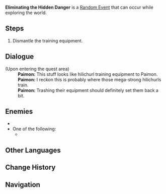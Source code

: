 {{Quest Infobox
|id             = 
|type           = Random
|image          = Random Event Eliminating the Hidden Danger.png
|description    = 
|region         = Mondstadt
|startLocation  = [[Windwail Highland]], [[Mondstadt]]
|startLocation2 = [[Cape Oath]], Mondstadt
|startLocation3 = [[Stormbearer Mountains]], Mondstadt
|startLocation4 = [[Starfell Valley]], Mondstadt
|other          = 
*AR-Dependent Rewards
|characters     = Paimon; Traveler
}}
'''Eliminating the Hidden Danger''' is a [[Random Event]] that can occur while exploring the world.

==Steps==
#Dismantle the training equipment.

==Dialogue==
{{Dialogue start}}
;(Upon entering the quest area)
:'''Paimon:''' This stuff looks like hilichurl training equipment to Paimon.
:'''Paimon:''' I reckon this is probably where those mega-strong hilichurls train.
:'''Paimon:''' Trashing their equipment should definitely set them back a bit.
{{Dialogue end}}

==Enemies==
* {{Enemy|Hilichurl Fighter|x=2}}
* One of the following:
** {{Enemy List|Blazing Axe Mitachurl;Dendro Samachurl;Hilichurl Fighter|**}}

==Other Languages==
{{Other Languages
|en      = Eliminating the Hidden Danger
|zhs     = 排除隐患
|zhs_rm  = Páichú Yǐnhuàn
|zht     = 排除隱患
|zht_rm  = Páichú Yǐnhuàn
|zh_tl   = Eliminating the Hidden Danger
|ja      = 隠れた危機を排除
|ja_rm   = Kakureta Kiki wo Haijo
|ja_tl   = Eliminating the Hidden Crisis
|ko      = 위험 배제
|ko_rm   = 
|ko_tl   = 
|es      = Un peligro oculto
|es_tl   = A Hidden Danger
|fr      = Éliminer les risques
|fr_tl   = Eliminating the Risks
|ru      = Устранение скрытой угрозы
|ru_tl   = 
|th      = กำจัดอันตรายที่ซ่อนอยู่
|th_rm   = 
|th_tl   = Eliminating the Hidden Danger
|vi      = Loại Trừ Hiểm Họa
|vi_tl   = 
|de      = Risiko-Minimierung
|de_tl   = Risk Minimization
|id      = Menghilangkan Bahaya Tersembunyi
|id_tl   = Eliminating the Hidden Danger
|pt      = Eliminar o Perigo Oculto
|pt_tl   = Eliminate the Hidden Danger
}}

==Change History==
{{Change History|1.0}}

==Navigation==
{{Quests by Type Navbox|type=Random Events}}